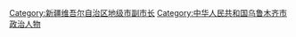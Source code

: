 [[Category:新疆维吾尔自治区地级市副市长|Category:新疆维吾尔自治区地级市副市长]]
[[Category:中华人民共和国乌鲁木齐市政治人物|Category:中华人民共和国乌鲁木齐市政治人物]]